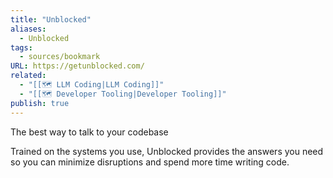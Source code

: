 ```yaml
---
title: "Unblocked"
aliases:
  - Unblocked
tags:
  - sources/bookmark
URL: https://getunblocked.com/
related:
  - "[[🗺️ LLM Coding|LLM Coding]]"
  - "[[🗺️ Developer Tooling|Developer Tooling]]"
publish: true
---
```


The best way to talk to your codebase

Trained on the systems you use, Unblocked provides the answers you need so you can minimize disruptions and spend more time writing code.